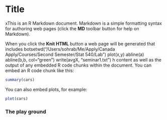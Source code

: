 Title
========================================================

xThis is an R Markdown document. Markdown is a simple formatting syntax for authoring web pages (click the **MD** toolbar button for help on Markdown).

When you click the **Knit HTML** button a web page will be generated that includes botsetwd("/Users/sohrab/Me/Apply/Canada Apply/Courses/Second Semester/Stat 540/Lab")
plot(x,y)
abline(a)
abline(b,b, col="green")
write(avgX, "seminar1.txt")
h content as well as the output of any embedded R code chunks within the document. You can embed an R code chunk like this:

```r
summary(cars)
```

You can also embed plots, for example:

```r
plot(cars)
```


### The play ground

